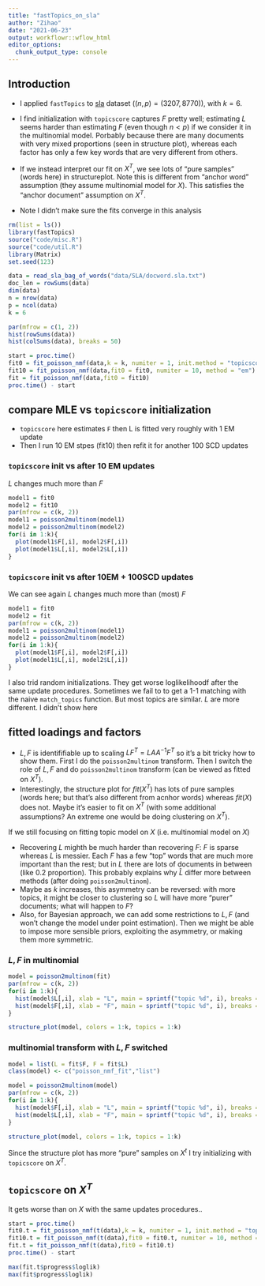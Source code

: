 ```yaml
---
title: "fastTopics_on_sla"
author: "Zihao"
date: "2021-06-23"
output: workflowr::wflow_html
editor_options:
  chunk_output_type: console
---
```


## Introduction

* I applied `fastTopics` to [sla](https://zihao12.github.io/ebpmf_data_analysis/data_preprocessing_sla) dataset ($(n,p) = (3207,8770)$), with $k = 6$. 
* I find initialization with `topicscore` captures $F$ pretty well; estimating $L$ seems harder than estimating $F$ (even though $n < p$) if we consider it in the multinomial model. Porbably because there are many documents with very mixed proportions (seen in structure plot), whereas each factor has only a few key words that are very different from others. 
* If we instead interpret our fit on $X^T$, we see lots of "pure samples" (words here) in structureplot. Note this is different from "anchor word" assumption (they assume multinomial model for $X$). This satisfies the "anchor document" assumption on $X^T$. 

* Note I didn't make sure the fits converge in this analysis





```r
rm(list = ls())
library(fastTopics)
source("code/misc.R")
source("code/util.R")
library(Matrix)
set.seed(123)
```


```r
data = read_sla_bag_of_words("data/SLA/docword.sla.txt")
doc_len = rowSums(data)
dim(data)
n = nrow(data)
p = ncol(data)
k = 6

par(mfrow = c(1, 2))
hist(rowSums(data))
hist(colSums(data), breaks = 50)
```

```r
start = proc.time()
fit0 = fit_poisson_nmf(data,k = k, numiter = 1, init.method = "topicscore", method = "em")
fit10 = fit_poisson_nmf(data,fit0 = fit0, numiter = 10, method = "em")
fit = fit_poisson_nmf(data,fit0 = fit10)
proc.time() - start
```


## compare MLE vs `topicscore` initialization

* `topicscore` here estimates `F` then L is fitted very roughly with 1 EM update
* Then I run 10 EM stpes (fit10) then refit it for another 100 SCD updates

### `topicscore` init vs after 10 EM updates

$L$ changes much more than $F$
```r
model1 = fit0
model2 = fit10
par(mfrow = c(k, 2))
model1 = poisson2multinom(model1)
model2 = poisson2multinom(model2)
for(i in 1:k){
  plot(model1$F[,i], model2$F[,i])
  plot(model1$L[,i], model2$L[,i])
}
```

### `topicscore` init vs after 10EM + 100SCD updates

We can see again $L$ changes much more than (most) $F$ 
```r
model1 = fit0
model2 = fit
par(mfrow = c(k, 2))
model1 = poisson2multinom(model1)
model2 = poisson2multinom(model2)
for(i in 1:k){
  plot(model1$F[,i], model2$F[,i])
  plot(model1$L[,i], model2$L[,i])
}
```

I also trid random initializations. They get worse loglikelihoodf after the same update procedures. Sometimes we fail to to get a 1-1 matching with the naive `match_topics` function. But most topics are similar. $L$ are more different. I didn't show here

<!-- ## Check if random initialization gets the same solution -->
<!-- random initialization gets worse logliklihood with more refinement iterations -->
<!-- ```{r cache=TRUE} -->
<!-- start = proc.time() -->
<!-- fit.r = fit_topic_model(data,k = k, init.method = "random", numiter.refine = 200) -->
<!-- proc.time() - start -->

<!-- ## loglik: scoreinit vs random -->
<!-- c(max(fit$progress$loglik), max(fit.r$progress$loglik)) -->
<!-- ``` -->

<!-- * I tried a few random initializations. Sometimes we fail to to get a 1-1 matching with the naive `match_topics` function. -->
<!-- ```{r fig.height=20, fig.width=10} -->
<!-- model1 = poisson2multinom(fit) -->
<!-- model2 = fit.r -->
<!-- par(mfrow = c(k, 2)) -->
<!-- topic_idx <- match_topics(model1$F, model2$F) -->
<!-- topic_idx -->
<!-- for(i in 1:k){ -->
<!--   j <- topic_idx[i] -->
<!--   plot(model1$F[,i], model2$F[,j]) -->
<!--   plot(model1$L[,i], model2$L[,j]) -->
<!-- } -->
<!-- ``` -->


## fitted loadings and factors

* $L, F$ is identififiable up to scaling $L F^T = L A A^{-1} F^T$ so it's a bit tricky how to show them. First I do the `poisson2multinom` transform. Then I switch the role of $L, F$ and do `poisson2multinom` transform (can be viewed as fitted on $X^T$). 
* Interestingly, the structure plot for $fit(X^T)$ has lots of pure samples (words here; but that's also different from acnhor words) whereas $fit(X)$ does not. Maybe it's easier to fit on $X^T$ (with some additional assumptions? An extreme one would be doing clustering on $X^T$).  

If we still focusing on fitting topic model on $X$ (i.e. multinomial model on $X$)

* Recovering $L$ mighth be much harder than recovering $F$: $F$ is sparse whereas $L$ is messier. Each $F$ has a few "top" words that are much more important than the rest; but in $L$ there are lots of documents in between (like $0.2$ proportion). This probably explains why $\hat{L}$ differ more between methods (after doing `poisson2multinom`). 
* Maybe as $k$ increases, this asymmetry can be reversed: with more topics, it might be closer to clustering so $L$ will have more "purer" documents; what will happen to $F$?
* Also, for Bayesian approach, we can add some restrictions to $L, F$ (and won't change the model under point estimation). Then we might be able to impose more sensible priors, exploiting the asymmetry, or making them more symmetric.  

### $L, F$ in multinomial 
```r
model = poisson2multinom(fit)
par(mfrow = c(k, 2))
for(i in 1:k){
  hist(model$L[,i], xlab = "L", main = sprintf("topic %d", i), breaks = 20)
  hist(model$F[,i], xlab = "F", main = sprintf("topic %d", i), breaks = 30)
}
```

```r
structure_plot(model, colors = 1:k, topics = 1:k)
```

### multinomial transform with $L, F$ switched
```r
model = list(L = fit$F, F = fit$L)
class(model) <- c("poisson_nmf_fit","list")

model = poisson2multinom(model)
par(mfrow = c(k, 2))
for(i in 1:k){
  hist(model$F[,i], xlab = "L", main = sprintf("topic %d", i), breaks = 30) ## use the right lab
  hist(model$L[,i], xlab = "F", main = sprintf("topic %d", i), breaks = 20)
}
```

```r
structure_plot(model, colors = 1:k, topics = 1:k)
```


Since the structure plot has more "pure" samples on $X^t$ I try initializing with `topicscore` on $X^T$. 

## `topicscore` on $X^T$
It gets worse than on $X$ with the same updates procedures..
```r
start = proc.time()
fit0.t = fit_poisson_nmf(t(data),k = k, numiter = 1, init.method = "topicscore", method = "em")
fit10.t = fit_poisson_nmf(t(data),fit0 = fit0.t, numiter = 10, method = "em")
fit.t = fit_poisson_nmf(t(data),fit0 = fit10.t)
proc.time() - start

max(fit.t$progress$loglik)
max(fit$progress$loglik)
```





<!-- ## Simulate data & Fit -->

<!-- * I want to show the asymmetry between $L, F$ through simulation.  -->
<!-- * I simulate count data with $L, F$ (I turn them into multinomial and decrease the document length) -->
<!-- * I also compare initialization, by applying `topicscore` on $X$ nad $X^T$ -->

<!-- ```{r} -->
<!-- model = poisson2multinom(fit) -->
<!-- data_sim = simulate_multinom_counts(L = model$L, F = model$F, s = round(doc_len/3)) -->
<!-- ``` -->

<!-- ### fit on $X$ (simulated data) -->
<!-- ```{r cache=TRUE} -->
<!-- start = proc.time() -->
<!-- fit.new = fastTopics::fit_topic_model(X = as(data_sim$X, "sparseMatrix"), k = k, init.method = "topicscore") -->
<!-- proc.time() - start -->
<!-- ``` -->


<!-- ```{r fig.height=20, fig.width=10} -->
<!-- truth = list(L = data_sim$L, F = data_sim$F) -->
<!-- class(truth) <- c("multinom_topic_model_fit","list") -->
<!-- topic_idx <- match_topics(truth$F, fit.new$F) -->
<!-- topic_idx -->
<!-- par(mfrow = c(k, 2)) -->
<!-- for(i in 1:k){ -->
<!--   j = topic_idx[i] -->
<!--   plot(truth$L[,i], fit.new$L[,j]) -->
<!--   plot(truth$F[,i], fit.new$F[,j]) -->
<!-- } -->
<!-- ``` -->



<!-- ### fit on $X^T$ (simulated data) -->

<!-- ```{r cache=TRUE} -->
<!-- start = proc.time() -->
<!-- fit.new.t = fastTopics::fit_topic_model(X = as(t(data_sim$X), "sparseMatrix"), k = k, init.method = "topicscore") -->
<!-- proc.time() - start -->

<!-- fit.new.t.p <- fastTopics::multinom2poisson(fit = fit.new.t) -->

<!-- fit.new.tt <- list(L = fit.new.t.p$F, F = fit.new.t.p$L) -->
<!-- class(fit.new.tt) <-  c("poisson_nmf_fit","list") -->
<!-- ``` -->

<!-- ```{r fig.height=20, fig.width=10} -->
<!-- model1 = truth -->
<!-- model2 = poisson2multinom(fit.new.tt) -->
<!-- topic_idx <- match_topics(model1$F, model2$F) -->
<!-- topic_idx -->
<!-- par(mfrow = c(k, 2)) -->
<!-- for(i in 1:k){ -->
<!--   j = topic_idx[i] -->
<!--   plot(model1$L[,i], model2$L[,j]) -->
<!--   plot(model1$F[,i], model2$F[,j]) -->
<!-- } -->
<!-- ``` -->


<!-- compare loglik (both methods run the same number of iteraitions, and not necessarily converge) -->
<!-- ```{r} -->
<!-- c(max(fit.new$progress$loglik), max(fit.new.t$progress$loglik)) -->
<!-- ``` -->





